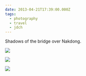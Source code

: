 ```yaml
---
date: 2013-04-21T17:39:00.000Z
tags:
  - photography
  - travel
  - jdch
---
```

Shadows of the bridge over Nakdong.

![](../../assets/photos/20130421-IMG_5101.jpg)

![](../../assets/photos/20130421-IMG_5097.jpg)

![](../../assets/photos/20130421-IMG_5107.jpg)